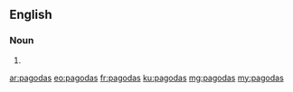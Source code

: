 ==English==

===Noun===
{{head|en|plural}}

# {{plural of|pagoda|lang=en}}

[[ar:pagodas]]
[[eo:pagodas]]
[[fr:pagodas]]
[[ku:pagodas]]
[[mg:pagodas]]
[[my:pagodas]]